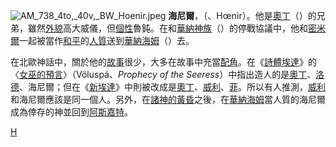 {{unreferenced|time=2013-11-21T07:54:16+00:00}}
[[File:AM_738_4to,_40v,_BW_Hoenir.jpeg|thumb]]
'''海尼爾'''，（{{lang|en|Honir}}、Hœnir）。他是[[奧丁|奧丁]]（{{lang|en|Odin}}）的兄弟，雖然[[外貌|外貌]]高大威儀，但[[個性|個性]]魯鈍。在和[[華納神族|華納神族]]（{{lang|en|Vanir}}）的停戰協議中，他和[[密米爾|密米爾]]一起被當作[[和平|和平]]的[[人質|人質]]送到[[華納海姆|華納海姆]]（{{lang|en|Vanaheim}}）去。

在北歐神話中，關於他的[[故事|故事]]很少，大多在故事中充當[[配角|配角]]。在《[[詩體埃達|詩體埃達]]》的〈[[女巫的預言|女巫的預言]]〉（Völuspá、''Prophecy of the Seeress''）中指出造人的是[[奧丁|奧丁]]、[[洛德_(北欧神话)|洛德]]、海尼爾；但在《[[新埃達|新埃達]]》中則被改成是[[奧丁|奧丁]]、[[威利_(北欧神祇)|威利]]、[[菲_(北歐神)|菲]]。所以有人推測，[[威利_(北欧神祇)|威利]]和海尼爾應該是同一個人。另外，在[[諸神的黃昏|諸神的黃昏]]之後，在[[華納海姆|華納海姆]]當人質的海尼爾成為倖存的神並回到[[阿斯嘉特|阿斯嘉特]]。


{{北歐神話}}

[[Category:北歐神祇|H]]